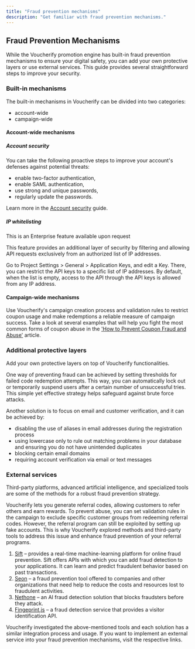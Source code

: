 ```yaml
---
title: "Fraud prevention mechanisms"
description: "Get familiar with fraud prevention mechanisms."
---
```


## Fraud Prevention Mechanisms

While the Voucherify promotion engine has built-in fraud prevention mechanisms to ensure your digital safety, you can add your own protective layers or use external services. This guide provides several straightforward steps to improve your security.

### Built-in mechanisms

The built-in mechanisms in Voucherify can be divided into two categories:

* account-wide
* campaign-wide

#### Account-wide mechanisms

##### Account security

You can take the following proactive steps to improve your account's defenses against potential threats:

* enable two-factor authentication,
* enable SAML authentication,
* use strong and unique passwords,
* regularly update the passwords.

Learn more in the [Account security](https://support.voucherify.io/article/437-account-security) guide.

##### IP whitelisting

<Warning>
  This is an Enterprise feature available upon request
</Warning>

This feature provides an additional layer of security by filtering and allowing API requests exclusively from an authorized list of IP addresses.

Go to Project Settings > General > Application Keys, and edit a Key. There, you can restrict the API keys to a specific list of IP addresses. By default, when the list is empty, access to the API through the API keys is allowed from any IP address.

#### Campaign-wide mechanisms

Use Voucherify's campaign creation process and validation rules to restrict coupon usage and make redemptions a reliable measure of campaign success. Take a look at several examples that will help you fight the most common forms of coupon abuse in the ['How to Prevent Coupon Fraud and Abuse'](https://www.voucherify.io/blog/how-to-prevent-coupon-fraud-and-abuse) article.

### Additional protective layers

Add your own protective layers on top of Voucherify functionalities.

One way of preventing fraud can be achieved by setting thresholds for failed code redemption attempts. This way, you can automatically lock out or temporarily suspend users after a certain number of unsuccessful tries. This simple yet effective strategy helps safeguard against brute force attacks.

Another solution is to focus on email and customer verification, and it can be achieved by:

* disabling the use of aliases in email addresses during the registration process
* using lowercase only to rule out matching problems in your database and ensuring you do not have unintended duplicates
* blocking certain email domains
* requiring account verification via email or text messages

### External services

Third-party platforms, advanced artificial intelligence, and specialized tools are some of the methods for a robust fraud prevention strategy.

Voucherify lets you generate referral codes, allowing customers to refer others and earn rewards. To prevent abuse, you can set validation rules in the campaign to exclude specific customer groups from redeeming referral codes. However, the referral program can still be exploited by setting up fake accounts. This is why Voucherify explored methods and third-party tools to address this issue and enhance fraud prevention of your referral programs.

1. [Sift](https://www.sift.com) – provides a real-time machine-learning platform for online fraud prevention. Sift offers APIs with which you can add fraud detection to your applications. It can learn and predict fraudulent behavior based on past transactions.
2. [Seon](https://www.seon.io) – a fraud prevention tool offered to companies and other organizations that need help to reduce the costs and resources lost to fraudulent activities.
3. [Nethone](https://mangopay.com/nethone) – an AI fraud detection solution that blocks fraudsters before they attack.
4. [Fingeprint.js](https://demo.fingerprint.com) – a fraud detection service that provides a visitor identification API.

<Check>
  Voucherify investigated the above-mentioned tools and each solution has a similar integration process and usage. If you want to implement an external service into your fraud prevention mechanisms, visit the respective links.
</Check>
